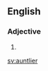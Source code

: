 ==English==

===Adjective===
{{head|en|adjective comparative form}}

# {{en-comparative of|auntly}}

[[sv:auntlier]]